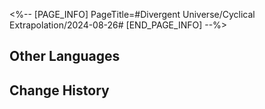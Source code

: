 <%-- [PAGE_INFO]
PageTitle=#Divergent Universe/Cyclical Extrapolation/2024-08-26#
[END_PAGE_INFO] --%>
{{Event
|name              = Cyclical Extrapolation: Raging Wildfire
|image             = Event Cyclical Extrapolation Raging Wildfire.png
|type              = Cyclical Extrapolation
|time_known        = yes
|time_start        = 2024-08-26 04:00:00
|time_end          = 2024-09-02 03:59:59
}}

{{Cyclical Extrapolation
|boons      = 
|curios     = First Journey
|equations  = Self-Proof Institute;; Jester of Anatta;; Common Mortal
|trailblaze = 
|rewards    = Relic Remains*30; Lost Crystal*3
|boss_1_1   = Frigid Prowler; Stormbringer; Senior Staff: Team Leader; Dreamjolt Troupe's Beyond Overcooked; Dreamjolt Troupe's Sweet Gorilla
|boss_1_2   = Disciples of Sanctus Medicus: Shape Shifter (Bug); The Ascended (Bug); Abundance Sprite: Malefic Ape (Bug); Senior Staff: Team Leader (Bug); Aurumaton Spectral Envoy (Bug); Dreamjolt Troupe's Beyond Overcooked (Bug); Dreamjolt Troupe's Sweet Gorilla (Bug); "Past Confined and Caged" (Bug); "Tomorrow in Harmonious Chords" (Bug); "Present Inebriated in Revelry" (Bug)
|boss_2_1   = Frigid Prowler (Bug); Stormbringer (Bug); Senior Staff: Team Leader (Bug); Dreamjolt Troupe's Beyond Overcooked (Bug); Dreamjolt Troupe's Sweet Gorilla (Bug)
|boss_2_2   = Svarog (Complete); Stellaron Hunter: Kafka (Complete); Abundant Ebon Deer (Complete); Cloud Knight Lieutenant: Yanqing (Complete); Memory Zone Meme "Something Unto Death" (Complete)
|boss_3     = The Past, Present, and Eternal Show (Complete)
|rules      = You will not obtain Equations or Weighted Curios after achieving victory in Boss Domain; Obtain this week's Preset Constructs upon entering the first plane
|root       = Divergent Universe: The Human Comedy
}}

==Other Languages==
{{Other Languages
|en   = Cyclical Extrapolation: Raging Wildfire
|zhs  = 周期演算：燎原野火
|zht  = 週期演算：燎原野火
|ja   = 周期演算：燎原の野火
|ko   = 주기 연산: 요원의 들불
|es   = Cálculo periódico: Llamas descontroladas
|fr   = Calcul cyclique&nbsp;: Feu sauvage déchaîné
|ru   = Цикличное вычисление: Бушующий пожар
|th   = การคำนวณแบบรอบ: เปลวไฟโหมกระหน่ำ
|vi   = Ngoại Suy Chu Kỳ: Lửa Đỏ Đồng Hoang
|de   = Zyklische Berechnung: Steppenbrand
|id   = Kalkulasi Siklus: Api Liar yang Membara
|pt   = Extrapolação Cíclica: Fogaréu Feroz
}}

==Change History==
{{Change History|2.4}}